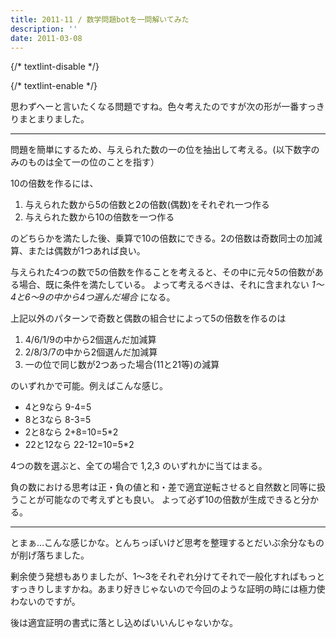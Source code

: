 ```yaml
---
title: 2011-11 / 数学問題botを一問解いてみた
description: ''
date: 2011-03-08
---
```


{/* textlint-disable */}


{/* textlint-enable */}

<X url="mathematics_bot/status/44884896354807809" />

思わずへーと言いたくなる問題ですね。色々考えたのですが次の形が一番すっきりまとまりました。

----

問題を簡単にするため、与えられた数の一の位を抽出して考える。(以下数字のみのものは全て一の位のことを指す）

10の倍数を作るには、

1. 与えられた数から5の倍数と2の倍数(偶数)をそれぞれ一つ作る
1. 与えられた数から10の倍数を一つ作る

のどちらかを満たした後、乗算で10の倍数にできる。2の倍数は奇数同士の加減算、または偶数が1つあれば良い。

与えられた4つの数で5の倍数を作ることを考えると、その中に元々5の倍数がある場合、既に条件を満たしている。
よって考えるべきは、それに含まれない *1〜4と6〜9の中から4つ選んだ場合* になる。

上記以外のパターンで奇数と偶数の組合せによって5の倍数を作るのは

1. 4/6/1/9の中から2個選んだ加減算
1. 2/8/3/7の中から2個選んだ加減算
1. 一の位で同じ数が2つあった場合(11と21等)の減算

のいずれかで可能。例えばこんな感じ。

- 4と9なら 9-4=5
- 8と3なら 8-3=5
- 2と8なら 2+8=10=5*2
- 22と12なら 22-12=10=5*2

4つの数を選ぶと、全ての場合で 1,2,3 のいずれかに当てはまる。

負の数における思考は正・負の値と和・差で適宜逆転させると自然数と同等に扱うことが可能なので考えずとも良い。
よって必ず10の倍数が生成できると分かる。

----

とまぁ…こんな感じかな。とんちっぽいけど思考を整理するとだいぶ余分なものが削げ落ちました。

剰余使う発想もありましたが、1～3をそれぞれ分けてそれで一般化すればもっとすっきりしますかね。あまり好きじゃないので今回のような証明の時には極力使わないのですが。

後は適宜証明の書式に落とし込めばいいんじゃないかな。
